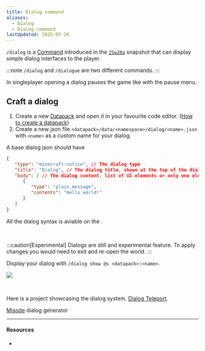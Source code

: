 ```yaml
---
title: Dialog command
aliases:
  - Dialog
  - Dialog command
lastUpdated: 2025-05-26
---
```




`/dialog` is a [Command](/command) introduced in the [`25w20a`](/25w20a) snapshot that can display simple dialog interfaces to the player.

:::note
`/dialog` and `/dialogue` are two different commands. <Wiki src="https://minecraft.wiki/w/Commands/dialogue" name="Dialogue" /> 
:::

In singleplayer opening a dialog pauses the game like with the pause menu.

## Craft a dialog

<Steps>

1. Create a new [Datapack](/datapack) and open it in your favourite code editor. ([How to create a datapack](/craftdatapack))
2. Create a new json file `<datapack>/data/<namespace>/dialog/<name>.json` with `<name>` as a custom name for your dialog.

</Steps>

A base dialog json should have
```json
{
   "type": "minecraft:notice", // The dialog type
   "title": "Dialog", // The dialog title, shown at the top of the dialog
   "body": [ // The dialog content, list of UI elements or only one element
      {
         "type": "plain_message",
         "contents": "Hello world!"
      }
   ] 
}
```

All the dialog syntax is aviable on the <Wiki src="https://minecraft.wiki/w/Dialog" />.

<br />

:::caution[Experimental]
Dialogs are still and experimental feature. To apply changes you would need to exit and re-open the world.
:::

Display your dialog with `/dialog show @s <datapack>:<name>`.

![](~/assets/basedialog.webp)

<br />

Here is a project showcasing the dialog system. [Dialog Teleport](https://modrinth.com/datapack/dialog-teleport).

[Misode](https://misode.github.io/dialog) dialog generator

---

#### Resources

- <Wiki src="https://minecraft.wiki/w/Dialog" />

<Yb src="https://youtube.com/embed/wUpwt5V59JA" />
<Yb src="https://youtube.com/embed/okWD6kFrYok" />
